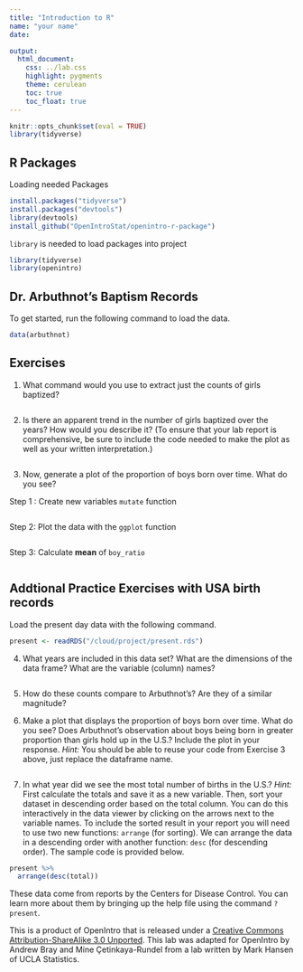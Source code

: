 ```yaml
---
title: "Introduction to R"
name: "your name"
date: 

output:
  html_document:
    css: ../lab.css
    highlight: pygments
    theme: cerulean
    toc: true
    toc_float: true
---
```


```r
knitr::opts_chunk$set(eval = TRUE)
library(tidyverse)
```

## R Packages

Loading needed Packages
```r
install.packages("tidyverse")
install.packages("devtools")
library(devtools)
install_github("OpenIntroStat/openintro-r-package")
```

`library` is needed to load packages into project
```r
library(tidyverse)
library(openintro)
```

## Dr. Arbuthnot's Baptism Records

To get started, run the following command to load the data.

```r
data(arbuthnot)
```

## Exercises

1. What command would you use to extract just the counts of girls baptized? 
    
```r

```

2. Is there an apparent trend in the number of girls baptized over the years? 
How would you describe it? (To ensure that your lab report is comprehensive,
be sure to include the code needed to make the plot as well as your written
interpretation.)

```r

```

3. Now, generate a plot of the proportion of boys born over time. What do you see? 


Step 1 : Create new variables `mutate` function
```r

```

Step 2: Plot the data with the `ggplot` function
```r
  
```

Step 3: Calculate **mean** of `boy_ratio`
```r

```


## Addtional Practice Exercises with USA birth records

Load the present day data with the following command.

```r
present <- readRDS("/cloud/project/present.rds")
```

4.  What years are included in this data set? What are the dimensions of the 
    data frame? What are the variable (column) names?
```r

```

5.  How do these counts compare to Arbuthnot's? Are they of a similar magnitude?

6.  Make a plot that displays the proportion of boys born over time. What do you see? 
    Does Arbuthnot's observation about boys being born in greater proportion than girls 
    hold up in the U.S.? Include the plot in your response. *Hint:* You should be
    able to reuse your code from Exercise 3 above, just replace the dataframe name.

```r

```


7.  In what year did we see the most total number of births in the U.S.? *Hint:*
    First calculate the totals and save it as a new variable. Then, sort your
    dataset in descending order based on the total column. You can do this
    interactively in the data viewer by clicking on the arrows next to the 
    variable names. To include the sorted result in your report you will need 
    to use two new functions: `arrange` (for sorting). We can arrange the data 
    in a descending order with another function: `desc` (for descending order).
    The sample code is provided below.
    
```r
present %>%
  arrange(desc(total))
```

These data come from reports by the Centers for Disease Control. You can learn more about them
by bringing up the help file using the command `?present`.


<div id="license">
This is a product of OpenIntro that is released under a 
[Creative Commons Attribution-ShareAlike 3.0 Unported](http://creativecommons.org/licenses/by-sa/3.0). 
This lab was adapted for OpenIntro by Andrew Bray and Mine &Ccedil;etinkaya-Rundel
from a lab written by Mark Hansen of UCLA Statistics.
</div>
